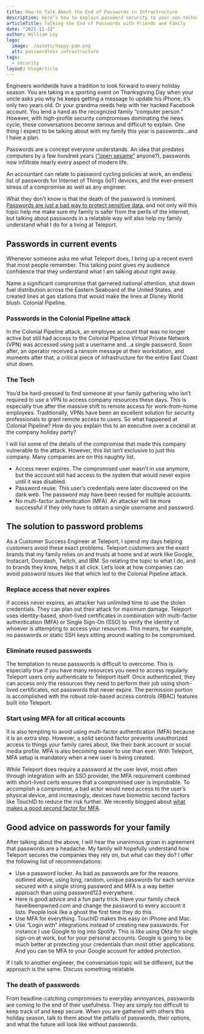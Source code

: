 ```yaml
---
title: How-to Talk About the End of Passwords in Infrastructure
description: Here’s how to explain password security to your non-technical friends & family over the holidays.
articleTitle: Talking the End of Passwords with Friends and Family
date: "2021-11-22"
author: William Loy
logo:
  image: ./assets/happy-pam.png
  alt: passwordless infrastructure
tags:
  - security
layout: blogArticle
---
```



Engineers worldwide have a tradition to look forward to every holiday season. You are taking in a sporting event on Thanksgiving Day when your uncle asks you why he keeps getting a message to update his iPhone; it’s only two years old. Or your grandma needs help with her hacked Facebook account. You lend a hand as the recognized family “computer person.” However, with high-profile security compromises dominating the news cycle, these conversations become serious and difficult to explain. One thing I expect to be talking about with my family this year is passwords…and I have a plan.

Passwords are a concept everyone understands. An idea that predates computers by a few hundred years ([“open sesame”](https://en.wikipedia.org/wiki/Open_sesame) anyone?), passwords now infiltrate nearly every aspect of modern life.

An accountant can relate to password cycling policies at work, an endless list of passwords for Internet of Things (IoT) devices, and the ever-present stress of a compromise as well as any engineer.

What they don’t know is that the death of the password is imminent. [Passwords are just a bad way to protect sensitive data](https://goteleport.com/blog/no-passwords/), and not only will this topic help me make sure my family is safer from the perils of the internet, but talking about passwords in a relatable way will also help my family understand what I do for a living at Teleport.

## Passwords in current events

Whenever someone asks me what Teleport does, I bring up a recent event that most people remember. This talking point gives my audience confidence that they understand what I am talking about right away.

Name a significant compromise that garnered national attention, shut down fuel distribution across the Eastern Seaboard of the United States, and created lines at gas stations that would make the lines at Disney World blush. Colonial Pipeline.

### Passwords in the Colonial Pipeline attack

In the Colonial Pipeline attack, an employee account that was no longer active but still had access to the Colonial Pipeline Virtual Private Network (VPN) was accessed using just a username and…a single password. Soon after, an operator received a ransom message at their workstation, and moments after that, a critical piece of infrastructure for the entire East Coast shut down.

### The Tech

You’d be hard-pressed to find someone at your family gathering who isn’t required to use a VPN to access company resources these days. This is especially true after the massive shift to remote access for work-from-home employees. Traditionally, VPNs have been an excellent solution for security professionals to grant remote access to users. So what happened at Colonial Pipeline? How do you explain this to an executive over a cocktail at the company holiday party?

I will list some of the details of the compromise that made this company vulnerable to the attack. However, this list isn’t exclusive to just this company. Many companies are on this naughty list.

- Access never expires. The compromised user wasn’t in use anymore, but the account still had access to the system that would never expire until it was disabled.
- Password reuse. This user’s credentials were later discovered on the dark web. The password may have been reused for multiple accounts.
- No multi-factor authentication (MFA). An attacker will be more successful if they only have to obtain a single username and password.

## The solution to password problems

As a Customer Success Engineer at Teleport, I spend my days helping customers avoid these exact problems. Teleport customers are the exact brands that my family relies on and trusts at home and at work like Google, Instacart, Doordash, Twitch, and IBM. So relating the topic to what I do, and to brands they know, helps it all click. Let’s look at how companies can avoid password issues like that which led to the Colonial Pipeline attack.

### Replace access that never expires

If access never expires, an attacker has unlimited time to use the stolen credentials. They can plan out their attack for maximum damage. Teleport uses identity-based, short-lived certificates in combination with multi-factor authentication (MFA) or Single Sign-On (SSO) to verify the identity of whoever is attempting to access your resources. This means, for example, no passwords or static SSH keys sitting around waiting to be compromised.

### Eliminate reused passwords

The temptation to reuse passwords is difficult to overcome. This is especially true if you have many resources you need to access regularly. Teleport users only authenticate to Teleport itself. Once authenticated, they can access only the resources they need to perform their job using short-lived certificates, not passwords that never expire. The permission portion is accomplished with the robust role-based access controls (RBAC) features built into Teleport.

### Start using MFA for all critical accounts

It is also tempting to avoid using multi-factor authentication (MFA) because it is an extra step. However, a solid second factor prevents unauthorized access to things your family cares about, like their bank account or social media profile. MFA is also becoming easier to use than ever. With Teleport, MFA setup is mandatory when a new user is being created.

While Teleport does require a password at the user level, most often through integration with an SSO provider, the MFA requirement combined with short-lived certs ensures that a compromised user is improbable. To accomplish a compromise, a bad actor would need access to the user’s physical device, and increasingly, devices have biometric second factors like TouchID to reduce the risk further. We recently blogged about [what makes a good second factor for MFA](https://goteleport.com/blog/no-passwords/).

<EmailSubscribeViolet />

## Good advice on passwords for your family

After talking about the above, I will hear the unanimous groan in agreement that passwords are a headache. My family will hopefully understand how Teleport secures the companies they rely on, but what can they do? I offer the following list of recommendations:

- Use a password locker. As bad as passwords are for the reasons outlined above, using long, random, unique passwords for each service secured with a single strong password and MFA is a way better approach than using password123 everywhere.
- Here is good advice and a fun party trick. Have your family check haveibeenpwned.com and change the password to every account it lists. People look like a ghost the first time they do this.
- Use MFA for everything. TouchID makes this easy on iPhone and Mac.
- Use “Login with” integrations instead of creating new passwords. For instance I use Google to log into Spotify. This is like using Okta for single sign-on at work, but for your personal accounts. Google is going to be much better at protecting your credentials than most other applications. And you can tie MFA to your Google account for added protection.

If I talk to another engineer, the conversation topic will be different, but the approach is the same. Discuss something relatable.

### The death of passwords

From headline-catching compromises to everyday annoyances, passwords are coming to the end of their usefulness. They are simply too difficult to keep track of and keep secure. When you are gathered with others this holiday season, talk to them about the pitfalls of passwords, their options, and what the future will look like without passwords.
